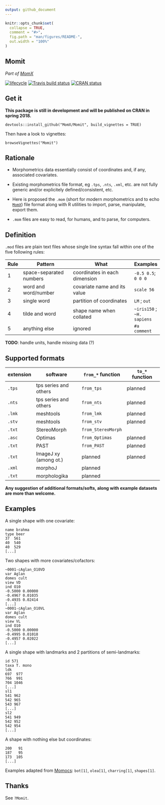 ```yaml
---
output: github_document
---
```


<!-- README.md is generated from README.Rmd. Please edit that file -->

```r
knitr::opts_chunk$set(
  collapse = TRUE,
  comment = "#>",
  fig.path = "man/figures/README-",
  out.width = "100%"
)
```
## Momit
_Part of [MomX](https://momx.github.io/MomX/)_

[![lifecycle](https://img.shields.io/badge/lifecycle-experimental-orange.svg)](https://www.tidyverse.org/lifecycle/#experimental)
[![Travis build status](https://travis-ci.org/MomX/Momit.svg?branch=master)](https://travis-ci.org/MomX/Momit)
[![CRAN status](https://www.r-pkg.org/badges/version/Momit)](https://cran.r-project.org/package=Momit)

## Get it
__This package is still in development and will be published on CRAN in spring 2018.__

```
devtools::install_github("MomX/Momit", build_vignettes = TRUE)
```

Then have a look to vignettes:
```
browseVignettes("Momit")
```

## Rationale
 * Morphometrics data essentially consist of coordinates and, if any, associated covariates.

* Existing morphometrics file format, eg `.tps`, `.nts`, `.xml`, etc. are not fully generic and/or explicitely defined/consistent, etc.

* Here is proposed the `.mom` (short for *mo*dern *m*orphometrics and to echo [`MomX`](https://github.com/MomX)) file format along with R utilities to import, parse, manipulate, export them.

* `.mom` files are easy to read, for humans, and to parse, for computers.

## Definition
`.mod` files are plain text files whose single line syntax fall within one of the five following rules:

Rule | Pattern                 | What                          | Examples
-----|-------------------------|-------------------------------|--------------
 1   | space-separated numbers | coordinates in each dimension | `-0.5 0.5`; `0 0 0`
 2   | word and word/number    | covariate name and its value  | `scale 56`
 3   | single word             | partition of coordinates      | `LM` ; `out`
 4   | tilde and word          | shape name when collated      |  `~iris150`  ; `~H. sapiens`
 5   | anything else           | ignored                       | `#a comment`
 
**TODO**: handle units, handle missing data (?)

## Supported formats

extension | software              | `from_*` function  | `to_*` function 
--------- | --------------------- | ------------------ | -----------------
`.tps`    | tps series and others | `from_tps`         | planned
`.nts`    | tps series and others | `from_nts`         | planned
`.lmk`    | meshtools             | `from_lmk`         | planned
`.stv`    | meshtools             | `from_stv`         | planned
`.txt`    | StereoMorph           | `from_StereoMorph` | 
`.asc`    | Optimas               | `from_Optimas`     | planned
`.txt`    | PAST                  | `from_PAST`        | planned
`.txt`    | ImageJ xy (among ot.) | planned            | planned
`.xml`    | morphoJ               | planned            |
`.txt`    | morphologika          | planned            |

__Any suggestion of additional formats/softs, along with example datasets are more than welcome.__
 
## Examples

A single shape with one covariate:

```
name brahma
type beer
37  561
40  540
40  529
[...]
```
Two shapes with more covariates/cofactors:

```
~0001-cAglan_O10VD
var Aglan
domes cult
view VD
ind O10
-0.5000 0.00000
-0.4967 0.01035
-0.4935 0.02414
[...]
~0001-cAglan_O10VL 
var Aglan
domes cult
view VL
ind O10
-0.5000 0.00000
-0.4995 0.01018
-0.4957 0.02022
[...]
```

A single shape with landmarks and 2 partitions of semi-landmarks:

```
id 571
taxa T. mono
ldk
697  977
766  991
704 1046
[...]
sl1
541 962
542 965
543 967
[...]
sl2
541 949
542 952
542 954
[...]
```

A shape with nothing else but coordinates:

```
200   91
187   95
173  105
[...]
```
Examples adapted from [Momocs](https://github.com/vbonhomme/Momocs/): `bot[1]`, `olea[1]`, `charring[1]`, `shapes[1]`.

## Thanks
See `?Momit`.
